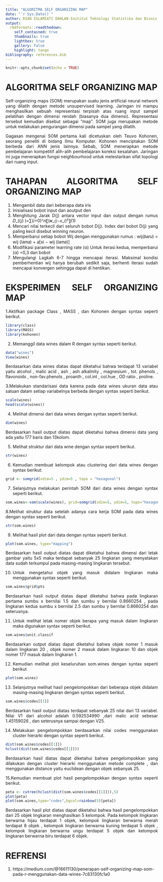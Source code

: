 ```yaml
---
title: "ALGORITMA SELF ORGANIZING MAP"
date: "`r Sys.Date()`"
author: DIAN ISLAMIATI DAHLAN-Institut Teknologi Statistika dan Bisnis Muhammadiyah
output:
  rmdformats::readthedown:
    self_contained: true
    thumbnails: true
    lightbox: true
    gallery: false
    highlight: tango
bibliography: references.bib
---
```


```{=html}
<style>
body{
text-align: justify}
</style>
```
```r
knitr::opts_chunk$set(echo = TRUE)
```
# ALGORITMA SELF ORGANIZING MAP

Self-organizing maps (SOM) merupakan suatu jenis artificial neural network yang dilatih dengan metode unsupervised learning. Jaringan ini mampu menghasilkan sebuah representasi terpisah atas ruang input sampel pelatihan dengan dimensi rendah (biasanya dua dimensi). Representasi tersebut kemudian disebut sebagai “map”. SOM juga merupakan metode untuk melakukan pengurangan dimensi pada sampel yang dilatih.

Gagasan mengenai SOM pertama kali dicetuskan oleh Teuvo Kohonen, seorang peneliti di bidang Ilmu Komputer. Kohonen menciptakan SOM berbeda dari ANN jenis lainnya. Sebab, SOM menerapkan metode pembelajaran kompetitif alih-alih pembelajaran koreksi kesalahan. Jaringan ini juga menerapkan fungsi neighbourhood untuk melestarikan sifat topologi dari ruang input.


# TAHAPAN ALGORITMA SELF ORGANIZING MAP

1. Mengambil data dari beberapa data iris
 2. Inisialisasi	bobot	input	dan	aoutput	den
 3. Menghitung	Jarak	D(j)	antara	vector	input	dan  output dengan rumus              𝐷_((𝑗) )=∑(𝑖=0)^𝑛〖(𝑤_𝑖𝑗−𝑥_𝑖)²〗(1)
 4. Mencari nilai terkecil dari seluruh bobot D(j). Index  dari bobot D(j) yang paling   kecil disebut winning  neuron.
 5. Memperbarui setiap bobot Wij dengan  menggunakan rumus :
wij(𝑏𝑎𝑟𝑢) = wij (𝑙𝑎𝑚𝑎) + 𝑎[xi − wij (𝑙𝑎𝑚𝑎)]  
 6. Modifikasi parameter learning rate (α) Untuk  iterasi kedua, memperbarui (α) =0,3 dan bobot  
  7. Mengulangi Lagkah 6-7 hingga mencapai iterasi.  Maksimal kondisi pemberhentian	wij	hanya  berubah sedikit saja, berhenti iterasi sudah  mencapai konvergen sehingga dapat di hentikan.


# EKSPERIMEN SELF ORGANIZING MAP
1.Aktifkan package Class , MASS , dan Kohonen dengan syntax seperti berikut.
```r

library(class)
library(MASS)
library(kohonen)
```
2. Memanggil data wines dalam R dengan syntax seperti berikut.
```r
data("wines")
View(wines)
```
Berdasarkan data wines diatas dapat diketahui bahwa terdapat 13 variabel yaitu alcohol , malic acid , ash , ash alkalinity , magnesium , tot. phenols , flavonoids , non-fav.phenols , proanth , col.int , col.hue , OD ratio , proline.

3.Melakukan standarisasi data karena pada data wines ukuran data atau satuan dalam setiap variabelnya berbeda dengan syntax seperti berikut.

```r
scale(wines)
head(scale(wines))
```
4. Melihat dimensi dari data wines dengan syntax seperti berikut.
```r
dim(wines)
```
Berdasarkan hasil output diatas dapat diketahui bahwa dimensi data yang ada yaitu 177 baris dan 13kolom.

5. Melihat struktur dari data wine dengan syntax seperti berikut.
```r
str(wines)
```
6. Kemudian membuat kelompok atau clustering dari data wines dengan syntax berikut:
```r
grid <- somgrid(xdim=5 , ydim=5 , topo = "hexagonal")
```

7. Selanjutnya melakukan perintah SOM dari data wines dengan syntax seperti berikut.

```r
som.wines<-som(scale(wines), grid=somgrid(xdim=5, ydim=5, topo="hexagonal"))
```
8.Melihat struktur data setelah adanya cara kerja SOM pada data wines dengan syntax seperti berikut.

```r
str(som.wines)
```
9. Melihat hasil plot dari data dengan syntax seperti berikut.

```r
plot(som.wines, type="mapping")
```


Berdasarkan hasil output diatas dapat diketahui bahwa dimensi dari letak gambar yaitu 5x5 maka terdapat sebanyak 25 lingkaran yang menyatakan data sudah terkumpul pada masing-masing lingkaran tersebut.

10. Untuk mengetahui objek yang masuk didalam lingkaran maka menggunakan syntax seperti berikut.

```r
som.wines$grid$pts
```
Berdasarkan hasil output diatas dapat diketahui bahwa pada lingkaran pertama sumbu x bernilai 1.5 dan sumbu y bernilai 0.8660254 , pada lingkaran kedua sumbu x bernilai 2.5 dan sumbu y bernilai 0.8660254 dan seterusnya.

11. Untuk melihat letak nomer objek berapa yang masuk dalam lingkaran maka digunakan syntax seperti berikut.
```r
som.wines$unit.classif
```
Berdasarkan output diatas dapat diketahui bahwa objek nomer 1 masuk dalam lingkaran 20 , objek nomer 2 masuk dalam lingkaran 10 dan objek nomer 177 masuk dalam lingkaran 1.

12. Kemudian melihat plot keseluruhan som.wines dengan syntax seperti berikut

```r
plot(som.wines)
```

13. Selanjutnya melihat hasil pengelompokkan dari beberapa objek didalam masing-masing lingkaran dengan syntax seperti berikut.

```r
som.wines$codes[[1]]
```
Berdasarkan hasil output diatas terdapat sebanyak 25 nilai dari 13 variabel. Nilai V1 dari alcohol adalah 0.592534990 ,dari malic acid sebesar 1.45159026 , dan seterusnya sampai dengan V25.

14. Melakukan pengelompokkan berdasarkan nilai codes menggunakan cluster hierarki dengan syntax seperti berikut.
```r
dist(som.wines$codes[[1]])
hclust(dist(som.wines$codes[[1]]))
```
Berdasarkan hasil diatas dapat diketahui bahwa pengelompokkan yang dilakukan dengan cluster hierarki menggunakan metode complete , dan menggunakan distance yaitu euclidean dengan objek sebanyak 25.


15.Kemudian membuat plot hasil pengelompokkan dengan syntax seperti berikut.
```r
peta <- cutree(hclust(dist(som.wines$codes[[1]])),5)
plot(peta)
plot(som.wines,type="codes",bgcol=rainbow(5)[peta])
```
Berdasarkan hasil plot diatas dapat diketahui bahwa hasil pengelompokkan dari 25 objek lingkaran menghasilkan 5 kelompok. Pada kelompok lingkaran berwarna hijau terdapat 1 objek, kelompok lingkaran berwarna merah terdapat 8 objek , kelompok lingkaran berwarna kuning terdapat 5 objek , kelompok lingkaran berwarna ungu terdapat 5 objek dan kelompok lingkaran berwarna biru terdapat 6 objek.


# REFRENSI
1. https://medium.com/@16611130/penerapan-self-organizing-map-som-pada-r-menggunakan-data-wines-7c83130fc1a0
